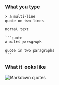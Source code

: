 ### What you type

````
> a multi-line
quote on two lines

normal text

```quote
A multi-paragraph

quote in two paragraphs
```
````

### What it looks like

![Markdown quotes](../../images/markdown-quotes.png)
